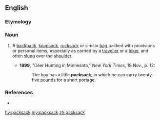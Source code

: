 ==English==

===Etymology===
{{compound|pack|sack|lang=en}}

===Noun===
{{en-noun}}

# {{label|en|chiefly|US}} A [[backpack]], [[knapsack]], [[rucksack]] or similar [[bag]] packed with provisions or personal items, especially as carried by a [[traveller]] or a [[hiker]], and often [[slung]] over the [[shoulder]].
#* '''1899''', "Deer Hunting in Minnesota," ''New York Times'', 19 Nov., p. 12:
#*: The boy has a little '''packsack''', in which he can carry twenty-five pounds for a short portage.

===References===
* {{R:OneLook}}

[[hy:packsack]]
[[my:packsack]]
[[zh:packsack]]